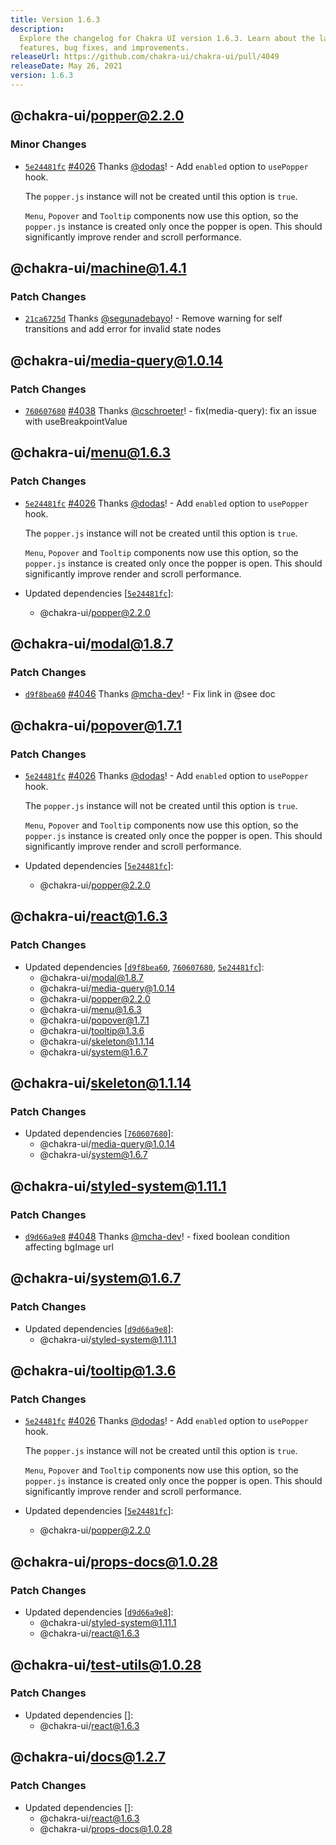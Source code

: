 ```yaml
---
title: Version 1.6.3
description:
  Explore the changelog for Chakra UI version 1.6.3. Learn about the latest
  features, bug fixes, and improvements.
releaseUrl: https://github.com/chakra-ui/chakra-ui/pull/4049
releaseDate: May 26, 2021
version: 1.6.3
---
```


## @chakra-ui/popper@2.2.0

### Minor Changes

- [`5e24481fc`](https://github.com/chakra-ui/chakra-ui/commit/5e24481fc73b0097d0bac900479d7cc145a92670)
  [#4026](https://github.com/chakra-ui/chakra-ui/pull/4026) Thanks
  [@dodas](https://github.com/dodas)! - Add `enabled` option to `usePopper`
  hook.

  The `popper.js` instance will not be created until this option is `true`.

  `Menu`, `Popover` and `Tooltip` components now use this option, so the
  `popper.js` instance is created only once the popper is open. This should
  significantly improve render and scroll performance.

## @chakra-ui/machine@1.4.1

### Patch Changes

- [`21ca6725d`](https://github.com/chakra-ui/chakra-ui/commit/21ca6725d50c091b2a0e91e625d10b7221359db5)
  Thanks [@segunadebayo](https://github.com/segunadebayo)! - Remove warning for
  self transitions and add error for invalid state nodes

## @chakra-ui/media-query@1.0.14

### Patch Changes

- [`760607680`](https://github.com/chakra-ui/chakra-ui/commit/76060768093b056a8d645b981da12f147bb7cf0f)
  [#4038](https://github.com/chakra-ui/chakra-ui/pull/4038) Thanks
  [@cschroeter](https://github.com/cschroeter)! - fix(media-query): fix an issue
  with useBreakpointValue

## @chakra-ui/menu@1.6.3

### Patch Changes

- [`5e24481fc`](https://github.com/chakra-ui/chakra-ui/commit/5e24481fc73b0097d0bac900479d7cc145a92670)
  [#4026](https://github.com/chakra-ui/chakra-ui/pull/4026) Thanks
  [@dodas](https://github.com/dodas)! - Add `enabled` option to `usePopper`
  hook.

  The `popper.js` instance will not be created until this option is `true`.

  `Menu`, `Popover` and `Tooltip` components now use this option, so the
  `popper.js` instance is created only once the popper is open. This should
  significantly improve render and scroll performance.

- Updated dependencies
  \[[`5e24481fc`](https://github.com/chakra-ui/chakra-ui/commit/5e24481fc73b0097d0bac900479d7cc145a92670)]:
  - @chakra-ui/popper@2.2.0

## @chakra-ui/modal@1.8.7

### Patch Changes

- [`d9f8bea60`](https://github.com/chakra-ui/chakra-ui/commit/d9f8bea6081020c1841cb0d0f094642c7ce71db6)
  [#4046](https://github.com/chakra-ui/chakra-ui/pull/4046) Thanks
  [@mcha-dev](https://github.com/mcha-dev)! - Fix link in @see doc

## @chakra-ui/popover@1.7.1

### Patch Changes

- [`5e24481fc`](https://github.com/chakra-ui/chakra-ui/commit/5e24481fc73b0097d0bac900479d7cc145a92670)
  [#4026](https://github.com/chakra-ui/chakra-ui/pull/4026) Thanks
  [@dodas](https://github.com/dodas)! - Add `enabled` option to `usePopper`
  hook.

  The `popper.js` instance will not be created until this option is `true`.

  `Menu`, `Popover` and `Tooltip` components now use this option, so the
  `popper.js` instance is created only once the popper is open. This should
  significantly improve render and scroll performance.

- Updated dependencies
  \[[`5e24481fc`](https://github.com/chakra-ui/chakra-ui/commit/5e24481fc73b0097d0bac900479d7cc145a92670)]:
  - @chakra-ui/popper@2.2.0

## @chakra-ui/react@1.6.3

### Patch Changes

- Updated dependencies
  \[[`d9f8bea60`](https://github.com/chakra-ui/chakra-ui/commit/d9f8bea6081020c1841cb0d0f094642c7ce71db6),
  [`760607680`](https://github.com/chakra-ui/chakra-ui/commit/76060768093b056a8d645b981da12f147bb7cf0f),
  [`5e24481fc`](https://github.com/chakra-ui/chakra-ui/commit/5e24481fc73b0097d0bac900479d7cc145a92670)]:
  - @chakra-ui/modal@1.8.7
  - @chakra-ui/media-query@1.0.14
  - @chakra-ui/popper@2.2.0
  - @chakra-ui/menu@1.6.3
  - @chakra-ui/popover@1.7.1
  - @chakra-ui/tooltip@1.3.6
  - @chakra-ui/skeleton@1.1.14
  - @chakra-ui/system@1.6.7

## @chakra-ui/skeleton@1.1.14

### Patch Changes

- Updated dependencies
  \[[`760607680`](https://github.com/chakra-ui/chakra-ui/commit/76060768093b056a8d645b981da12f147bb7cf0f)]:
  - @chakra-ui/media-query@1.0.14
  - @chakra-ui/system@1.6.7

## @chakra-ui/styled-system@1.11.1

### Patch Changes

- [`d9d66a9e8`](https://github.com/chakra-ui/chakra-ui/commit/d9d66a9e876f076ffd1c8bb531fd03e9074d325f)
  [#4048](https://github.com/chakra-ui/chakra-ui/pull/4048) Thanks
  [@mcha-dev](https://github.com/mcha-dev)! - fixed boolean condition affecting
  bgImage url

## @chakra-ui/system@1.6.7

### Patch Changes

- Updated dependencies
  \[[`d9d66a9e8`](https://github.com/chakra-ui/chakra-ui/commit/d9d66a9e876f076ffd1c8bb531fd03e9074d325f)]:
  - @chakra-ui/styled-system@1.11.1

## @chakra-ui/tooltip@1.3.6

### Patch Changes

- [`5e24481fc`](https://github.com/chakra-ui/chakra-ui/commit/5e24481fc73b0097d0bac900479d7cc145a92670)
  [#4026](https://github.com/chakra-ui/chakra-ui/pull/4026) Thanks
  [@dodas](https://github.com/dodas)! - Add `enabled` option to `usePopper`
  hook.

  The `popper.js` instance will not be created until this option is `true`.

  `Menu`, `Popover` and `Tooltip` components now use this option, so the
  `popper.js` instance is created only once the popper is open. This should
  significantly improve render and scroll performance.

- Updated dependencies
  \[[`5e24481fc`](https://github.com/chakra-ui/chakra-ui/commit/5e24481fc73b0097d0bac900479d7cc145a92670)]:
  - @chakra-ui/popper@2.2.0

## @chakra-ui/props-docs@1.0.28

### Patch Changes

- Updated dependencies
  \[[`d9d66a9e8`](https://github.com/chakra-ui/chakra-ui/commit/d9d66a9e876f076ffd1c8bb531fd03e9074d325f)]:
  - @chakra-ui/styled-system@1.11.1
  - @chakra-ui/react@1.6.3

## @chakra-ui/test-utils@1.0.28

### Patch Changes

- Updated dependencies \[]:
  - @chakra-ui/react@1.6.3

## @chakra-ui/docs@1.2.7

### Patch Changes

- Updated dependencies \[]:
  - @chakra-ui/react@1.6.3
  - @chakra-ui/props-docs@1.0.28
